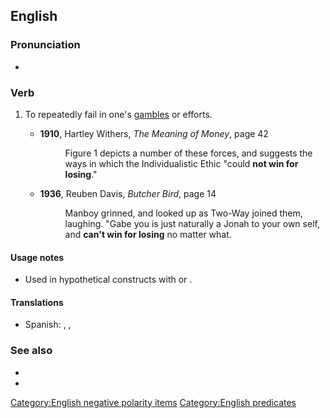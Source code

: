 ==English==

===Pronunciation===
* {{audio|en|En-au-not win for losing.ogg|Audio (AU)}}

===Verb===
{{head|en|verb|head=[[not]] [[win]] [[for]] [[lose|losing]]}}

# {{lb|en|idiomatic|US}} To repeatedly fail in one's [[gambles]] or efforts.
#* '''1910''', Hartley Withers, ''The Meaning of Money'', page 42
#*: Figure 1 depicts a number of these forces, and suggests the ways in which the Individualistic Ethic "could '''not win for losing'''."
#* '''1936''', Reuben Davis, ''Butcher Bird'', page 14
#*: Manboy grinned, and looked up as Two-Way joined them, laughing. "Gabe you is just naturally a Jonah to your own self, and '''can't win for losing''' no matter what.

====Usage notes====
* Used in hypothetical constructs with {{m|en|can}} or {{m|en|could}}.

====Translations====
{{trans-top}}
* Spanish: {{t|es|no ganar para disgustos}}, {{t|es|no levantar cabeza}}, {{t|es|haberle mirado un tuerto}}
{{trans-mid}}
{{trans-bottom}}

===See also===
* {{l|en|can't do right for doing wrong}}
* {{l|en|not see for looking}}

[[Category:English negative polarity items]]
[[Category:English predicates]]